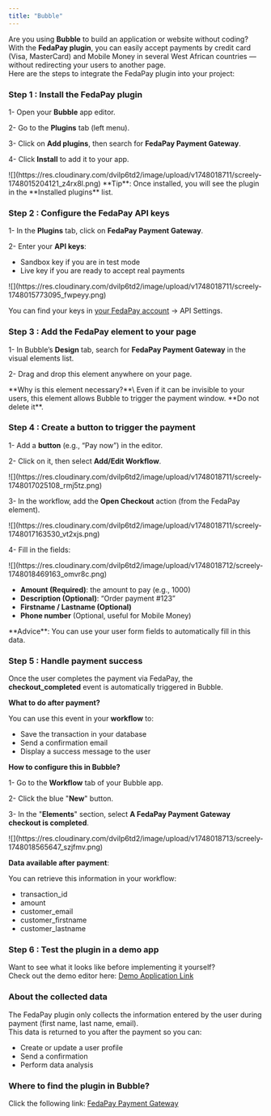 ```yaml
---
title: "Bubble"
---
```


Are you using **Bubble** to build an application or website without coding? With the **FedaPay plugin**, you can easily accept payments by credit card (Visa, MasterCard) and Mobile Money in several West African countries — without redirecting your users to another page.\
Here are the steps to integrate the FedaPay plugin into your project:

### Step 1 : Install the FedaPay plugin

1- Open your **Bubble** app editor.

2- Go to the **Plugins** tab (left menu).

3- Click on **Add plugins**, then search for **FedaPay Payment Gateway**.

4- Click **Install** to add it to your app.

<Frame>
  ![](https://res.cloudinary.com/dvilp6td2/image/upload/v1748018711/screely-1748015204121_z4rx8l.png)
</Frame>

<Note>
  **Tip**: Once installed, you will see the plugin in the **Installed plugins** list.
</Note>

### Step 2 : Configure the FedaPay API keys

1- In the **Plugins** tab, click on **FedaPay Payment Gateway**.

2- Enter your **API keys**:

- Sandbox key if you are in test mode
- Live key if you are ready to accept real payments

<Frame>
  ![](https://res.cloudinary.com/dvilp6td2/image/upload/v1748018711/screely-1748015773095_fwpeyy.png)
</Frame>

You can find your keys in [your FedaPay account](https://live.fedapay.com/login) → API Settings.

### Step 3 : Add the FedaPay element to your page

1- In Bubble’s **Design** tab, search for **FedaPay Payment Gateway** in the visual elements list.

2- Drag and drop this element anywhere on your page.

<Info>
  **Why is this element necessary?**\
  Even if it can be invisible to your users, this element allows Bubble to trigger the payment window. **Do not delete it**.
</Info>

### Step 4 : Create a button to trigger the payment

1- Add a **button** (e.g., “Pay now”) in the editor.

2- Click on it, then select **Add/Edit Workflow**.

<Frame>
  ![](https://res.cloudinary.com/dvilp6td2/image/upload/v1748018711/screely-1748017025108_rmj5tz.png)
</Frame>

3- In the workflow, add the **Open Checkout** action (from the FedaPay element).

<Frame>
  ![](https://res.cloudinary.com/dvilp6td2/image/upload/v1748018711/screely-1748017163530_vt2xjs.png)
</Frame>

4- Fill in the fields:

<Frame>
  ![](https://res.cloudinary.com/dvilp6td2/image/upload/v1748018712/screely-1748018469163_omvr8c.png)
</Frame>

- **Amount (Required)**: the amount to pay (e.g., 1000)
- **Description (Optional)**: “Order payment #123”
- **Firstname / Lastname (Optional)**
- **Phone number** (Optional, useful for Mobile Money)

<Tip>
  **Advice**: You can use your user form fields to automatically fill in this data.
</Tip>

### Step 5 : Handle payment success

Once the user completes the payment via FedaPay, the **checkout_completed** event is automatically triggered in Bubble.

**What to do after payment?**

You can use this event in your **workflow** to:

- Save the transaction in your database
- Send a confirmation email
- Display a success message to the user

**How to configure this in Bubble?**

1- Go to the **Workflow** tab of your Bubble app.

2- Click the blue "**New**" button.

3- In the "**Elements**" section, select **A FedaPay Payment Gateway checkout is completed**.

<Frame>
  ![](https://res.cloudinary.com/dvilp6td2/image/upload/v1748018713/screely-1748018565647_szjfmv.png)
</Frame>

**Data available after payment**:

You can retrieve this information in your workflow:

- transaction_id
- amount
- customer_email
- customer_firstname
- customer_lastname

### Step 6 : Test the plugin in a demo app

Want to see what it looks like before implementing it yourself?\
Check out the demo editor here: [Demo Application Link](http://bubble.io/page?id=payment-gateway-78241&tab=Design&name=index)

### About the collected data

The FedaPay plugin only collects the information entered by the user during payment (first name, last name, email).\
This data is returned to you after the payment so you can:

- Create or update a user profile
- Send a confirmation
- Perform data analysis

### Where to find the plugin in Bubble?

Click the following link: [FedaPay Payment Gateway](https://bubble.io/plugin/fedapay-payment-gateway-1744967327162x196581148574351360)